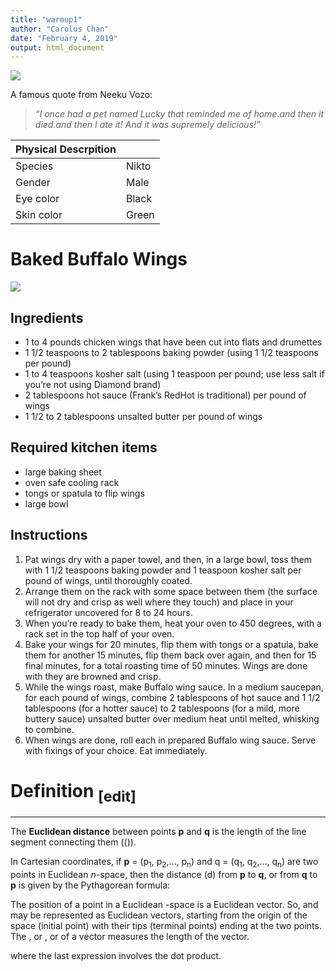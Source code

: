 ```yaml
---
title: "warmup1"
author: "Carolus Chan"
date: "February 4, 2019"
output: html_document
---
```


![](https://vignette.wikia.nocookie.net/starwars/images/4/47/Neeku_Resistance.png/revision/latest?cb=20190101033901)\


A famous quote from Neeku Vozo:

>*"I once had a pet named Lucky that reminded me of home.and then it died.and then I ate it! And it was supremely delicious!"*

|Physical Descrpition|  |
|--------------------|- |
|Species|Nikto|
|Gender|Male|
|Eye color|Black|
|Skin color|Green|

# **Baked Buffalo Wings** #

![](https://farm8.staticflickr.com/7927/31965088607_c2bd20c82f_z.jpg)

## Ingredients ##
* 1 to 4 pounds chicken wings that have been cut into flats and drumettes
* 1 1/2 teaspoons to 2 tablespoons baking powder (using 1 1/2 teaspoons per pound)
* 1 to 4 teaspoons kosher salt (using 1 teaspoon per pound; use less salt if you're not using Diamond brand)
* 2 tablespoons hot sauce (Frank's RedHot is traditional) per pound of wings
* 1 1/2 to 2 tablespoons unsalted butter per pound of wings

## Required kitchen items ##
* large baking sheet
* oven safe cooling rack
* tongs or spatula to flip wings
* large bowl

## Instructions ##
1. Pat wings dry with a paper towel, and then, in a large bowl, toss them with 1 1/2 teaspoons baking powder and 1 teaspoon kosher salt per pound of wings, until thoroughly coated.
2. Arrange them on the rack with some space between them (the surface will not dry and crisp as well where they touch) and place in your refrigerator uncovered for 8 to 24 hours.
3. When you're ready to bake them, heat your oven to 450 degrees, with a rack set in the top half of your oven.
4. Bake your wings for 20 minutes, flip them with tongs or a spatula, bake them for another 15 minutes, flip them back over again, and then for 15 final minutes, for a total roasting time of 50 minutes. Wings are done with they are browned and crisp.
5. While the wings roast, make Buffalo wing sauce. In a medium saucepan, for each pound of wings, combine 2 tablespoons of hot sauce and 1 1/2 tablespoons (for a hotter sauce) to 2 tablespoons (for a mild, more buttery sauce) unsalted butter over medium heat until melted, whisking to combine.
6. When wings are done, roll each in prepared Buffalo wing sauce. Serve with fixings of your choice. Eat immediately.

# Definition ~[edit]~ #
***
The **Euclidean distance** between points **p** and **q** is the length of the line segment connecting them (\(\overline{\mathbf{pq}}\)).

In Cartesian coordinates, if **p** = (p~1~, p~2~,..., p~n~) and q = (q~1~, q~2~,..., q~n~) are two points in Euclidean *n*-space, then the distance (d) from **p** to **q**, or from **q** to **p** is given by the Pythagorean formula:

\begin{equation} 
\label{(1)}
\begin{split}
d(\mathbf {p} ,\mathbf {q} )=d(\mathbf {q} ,\mathbf {p} ) & = \sqrt{(q_1-p_1)^2 + (q_2 + p_2)^2+\cdots+(q_n+p_n)^2} \\ & =\sqrt{\sum _{i=1}^n (q_i - p_i)^2.} 
\end{split}
\end{equation}

The position of a point in a Euclidean \mathit{n}-space is a Euclidean vector. So, \mathbf{p} and \mathbf{q} may be represented as Euclidean vectors, starting from the origin of the space (initial point) with their tips (terminal points) ending at the two points. The \textbf{Euclidean norm}, or \textbf{Euclidean length}, or \textbf{magnitude} of a vector measures the length of the vector.

\begin{equation}
\begin{split}

|| \mathbf{p} || = \sqrt{p_1^2+p_2^2+\cdots+p_n^2} = \sqrt{\mathbf{p} \cdot \mathbf{p}}, 

\end{split}
\end{equation} 

where the last expression involves the dot product.




